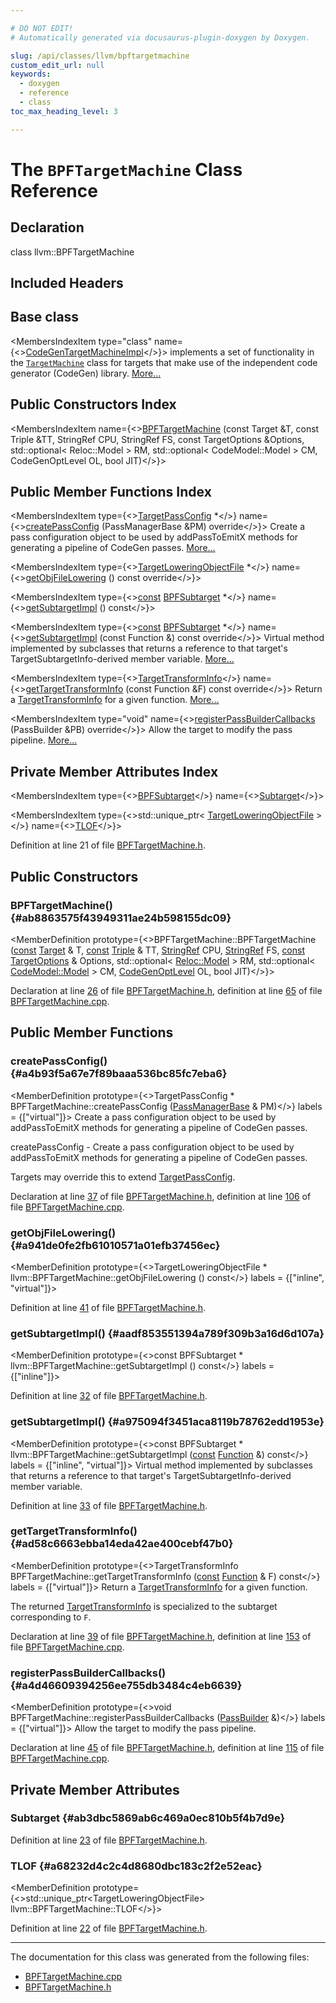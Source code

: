 ```yaml
---

# DO NOT EDIT!
# Automatically generated via docusaurus-plugin-doxygen by Doxygen.

slug: /api/classes/llvm/bpftargetmachine
custom_edit_url: null
keywords:
  - doxygen
  - reference
  - class
toc_max_heading_level: 3

---
```





# The `BPFTargetMachine` Class Reference

<DoxygenPage pluginConfig={pluginConfig}>



## Declaration

<CodeBlock>class llvm::BPFTargetMachine</CodeBlock>

## Included Headers

<IncludesList>
<IncludesListItem
  filePath="Target/BPF/BPFTargetMachine.h"
  permalink="/docs/api/files/lib/lib/target/lib/target/bpf/bpftargetmachine-h"
  isLocal="true" />
</IncludesList>

## Base class

<MembersIndex>

<MembersIndexItem
  type="class"
  name={<><a href="/docs/api/classes/llvm/codegentargetmachineimpl">CodeGenTargetMachineImpl</a></>}>
implements a set of functionality in the <code><a href="/docs/api/classes/llvm/targetmachine">TargetMachine</a></code> class for targets that make use of the independent code generator (CodeGen) library. <a href="/docs/api/classes/llvm/codegentargetmachineimpl/#details">More...</a>
</MembersIndexItem>

</MembersIndex>

## Public Constructors Index

<MembersIndex>

<MembersIndexItem
  name={<><a href="#ab8863575f43949311ae24b598155dc09">BPFTargetMachine</a> (const Target &amp;T, const Triple &amp;TT, StringRef CPU, StringRef FS, const TargetOptions &amp;Options, std::optional&lt; Reloc::Model &gt; RM, std::optional&lt; CodeModel::Model &gt; CM, CodeGenOptLevel OL, bool JIT)</>}>
</MembersIndexItem>

</MembersIndex>

## Public Member Functions Index

<MembersIndex>

<MembersIndexItem
  type={<><a href="/docs/api/classes/llvm/targetpassconfig">TargetPassConfig</a> &#42;</>}
  name={<><a href="#a4b93f5a67e7f89baaa536bc85fc7eba6">createPassConfig</a> (PassManagerBase &amp;PM) override</>}>
Create a pass configuration object to be used by addPassToEmitX methods for generating a pipeline of CodeGen passes. <a href="#a4b93f5a67e7f89baaa536bc85fc7eba6">More...</a>
</MembersIndexItem>

<MembersIndexItem
  type={<><a href="/docs/api/classes/llvm/targetloweringobjectfile">TargetLoweringObjectFile</a> &#42;</>}
  name={<><a href="#a941de0fe2fb61010571a01efb37456ec">getObjFileLowering</a> () const override</>}>
</MembersIndexItem>

<MembersIndexItem
  type={<><a href="/docs/api/files/lib/lib/target/lib/target/aarch64/aarch64promoteconstant-cpp/#a90f8350fecae261c25be85d38b451bff">const</a> <a href="/docs/api/classes/llvm/bpfsubtarget">BPFSubtarget</a> &#42;</>}
  name={<><a href="#aadf853551394a789f309b3a16d6d107a">getSubtargetImpl</a> () const</>}>
</MembersIndexItem>

<MembersIndexItem
  type={<><a href="/docs/api/files/lib/lib/target/lib/target/aarch64/aarch64promoteconstant-cpp/#a90f8350fecae261c25be85d38b451bff">const</a> <a href="/docs/api/classes/llvm/bpfsubtarget">BPFSubtarget</a> &#42;</>}
  name={<><a href="#a975094f3451aca8119b78762edd1953e">getSubtargetImpl</a> (const Function &amp;) const override</>}>
Virtual method implemented by subclasses that returns a reference to that target&#39;s TargetSubtargetInfo-derived member variable. <a href="#a975094f3451aca8119b78762edd1953e">More...</a>
</MembersIndexItem>

<MembersIndexItem
  type={<><a href="/docs/api/classes/llvm/targettransforminfo">TargetTransformInfo</a></>}
  name={<><a href="#ad58c6663ebba14eda42ae400cebf47b0">getTargetTransformInfo</a> (const Function &amp;F) const override</>}>
Return a <a href="/docs/api/classes/llvm/targettransforminfo">TargetTransformInfo</a> for a given function. <a href="#ad58c6663ebba14eda42ae400cebf47b0">More...</a>
</MembersIndexItem>

<MembersIndexItem
  type="void"
  name={<><a href="#a4d46609394256ee755db3484c4eb6639">registerPassBuilderCallbacks</a> (PassBuilder &amp;PB) override</>}>
Allow the target to modify the pass pipeline. <a href="#a4d46609394256ee755db3484c4eb6639">More...</a>
</MembersIndexItem>

</MembersIndex>

## Private Member Attributes Index

<MembersIndex>

<MembersIndexItem
  type={<><a href="/docs/api/classes/llvm/bpfsubtarget">BPFSubtarget</a></>}
  name={<><a href="#ab3dbc5869ab6c469a0ec810b5f4b7d9e">Subtarget</a></>}>
</MembersIndexItem>

<MembersIndexItem
  type={<>std::unique&#95;ptr&lt; <a href="/docs/api/classes/llvm/targetloweringobjectfile">TargetLoweringObjectFile</a> &gt;</>}
  name={<><a href="#a68232d4c2c4d8680dbc183c2f2e52eac">TLOF</a></>}>
</MembersIndexItem>

</MembersIndex>


Definition at line 21 of file <a href="/docs/api/files/lib/lib/target/lib/target/bpf/bpftargetmachine-h">BPFTargetMachine.h</a>.

<SectionDefinition>

## Public Constructors

### BPFTargetMachine() {#ab8863575f43949311ae24b598155dc09}

<MemberDefinition
  prototype={<>BPFTargetMachine::BPFTargetMachine (<a href="/docs/api/files/lib/lib/target/lib/target/aarch64/aarch64promoteconstant-cpp/#a90f8350fecae261c25be85d38b451bff">const</a> <a href="/docs/api/classes/llvm/target">Target</a> &amp; T, <a href="/docs/api/files/lib/lib/target/lib/target/aarch64/aarch64promoteconstant-cpp/#a90f8350fecae261c25be85d38b451bff">const</a> <a href="/docs/api/classes/llvm/triple">Triple</a> &amp; TT, <a href="/docs/api/classes/llvm/stringref">StringRef</a> CPU, <a href="/docs/api/classes/llvm/stringref">StringRef</a> FS, <a href="/docs/api/files/lib/lib/target/lib/target/aarch64/aarch64promoteconstant-cpp/#a90f8350fecae261c25be85d38b451bff">const</a> <a href="/docs/api/classes/llvm/targetoptions">TargetOptions</a> &amp; Options, std::optional&lt; <a href="/docs/api/namespaces/llvm/reloc/#af59f6dc86e80aaf56f1afd155eebf568">Reloc::Model</a> &gt; RM, std::optional&lt; <a href="/docs/api/namespaces/llvm/codemodel/#afc59396a9e5809fc92938e203d91a8df">CodeModel::Model</a> &gt; CM, <a href="/docs/api/namespaces/llvm/#a8ec1bf8d7b792ca9fac56f8514db18d2">CodeGenOptLevel</a> OL, bool JIT)</>}>

Declaration at line <a href="/docs/api/files/lib/lib/target/lib/target/bpf/bpftargetmachine-h/#l00026">26</a> of file <a href="/docs/api/files/lib/lib/target/lib/target/bpf/bpftargetmachine-h">BPFTargetMachine.h</a>, definition at line <a href="/docs/api/files/lib/lib/target/lib/target/bpf/bpftargetmachine-cpp/#l00065">65</a> of file <a href="/docs/api/files/lib/lib/target/lib/target/bpf/bpftargetmachine-cpp">BPFTargetMachine.cpp</a>.
</MemberDefinition>

</SectionDefinition>

<SectionDefinition>

## Public Member Functions

### createPassConfig() {#a4b93f5a67e7f89baaa536bc85fc7eba6}

<MemberDefinition
  prototype={<>TargetPassConfig &#42; BPFTargetMachine::createPassConfig (<a href="/docs/api/classes/llvm/legacy/passmanagerbase">PassManagerBase</a> &amp; PM)</>}
  labels = {["virtual"]}>
Create a pass configuration object to be used by addPassToEmitX methods for generating a pipeline of CodeGen passes.

createPassConfig - Create a pass configuration object to be used by addPassToEmitX methods for generating a pipeline of CodeGen passes.

Targets may override this to extend <a href="/docs/api/classes/llvm/targetpassconfig">TargetPassConfig</a>.

Declaration at line <a href="/docs/api/files/lib/lib/target/lib/target/bpf/bpftargetmachine-h/#l00037">37</a> of file <a href="/docs/api/files/lib/lib/target/lib/target/bpf/bpftargetmachine-h">BPFTargetMachine.h</a>, definition at line <a href="/docs/api/files/lib/lib/target/lib/target/bpf/bpftargetmachine-cpp/#l00106">106</a> of file <a href="/docs/api/files/lib/lib/target/lib/target/bpf/bpftargetmachine-cpp">BPFTargetMachine.cpp</a>.
</MemberDefinition>

### getObjFileLowering() {#a941de0fe2fb61010571a01efb37456ec}

<MemberDefinition
  prototype={<>TargetLoweringObjectFile &#42; llvm::BPFTargetMachine::getObjFileLowering () const</>}
  labels = {["inline", "virtual"]}>

Definition at line <a href="/docs/api/files/lib/lib/target/lib/target/bpf/bpftargetmachine-h/#l00041">41</a> of file <a href="/docs/api/files/lib/lib/target/lib/target/bpf/bpftargetmachine-h">BPFTargetMachine.h</a>.
</MemberDefinition>

### getSubtargetImpl() {#aadf853551394a789f309b3a16d6d107a}

<MemberDefinition
  prototype={<>const BPFSubtarget &#42; llvm::BPFTargetMachine::getSubtargetImpl () const</>}
  labels = {["inline"]}>

Definition at line <a href="/docs/api/files/lib/lib/target/lib/target/bpf/bpftargetmachine-h/#l00032">32</a> of file <a href="/docs/api/files/lib/lib/target/lib/target/bpf/bpftargetmachine-h">BPFTargetMachine.h</a>.
</MemberDefinition>

### getSubtargetImpl() {#a975094f3451aca8119b78762edd1953e}

<MemberDefinition
  prototype={<>const BPFSubtarget &#42; llvm::BPFTargetMachine::getSubtargetImpl (<a href="/docs/api/files/lib/lib/target/lib/target/aarch64/aarch64promoteconstant-cpp/#a90f8350fecae261c25be85d38b451bff">const</a> <a href="/docs/api/classes/llvm/function">Function</a> &amp;) const</>}
  labels = {["inline", "virtual"]}>
Virtual method implemented by subclasses that returns a reference to that target&#39;s TargetSubtargetInfo-derived member variable.

Definition at line <a href="/docs/api/files/lib/lib/target/lib/target/bpf/bpftargetmachine-h/#l00033">33</a> of file <a href="/docs/api/files/lib/lib/target/lib/target/bpf/bpftargetmachine-h">BPFTargetMachine.h</a>.
</MemberDefinition>

### getTargetTransformInfo() {#ad58c6663ebba14eda42ae400cebf47b0}

<MemberDefinition
  prototype={<>TargetTransformInfo BPFTargetMachine::getTargetTransformInfo (<a href="/docs/api/files/lib/lib/target/lib/target/aarch64/aarch64promoteconstant-cpp/#a90f8350fecae261c25be85d38b451bff">const</a> <a href="/docs/api/classes/llvm/function">Function</a> &amp; F) const</>}
  labels = {["virtual"]}>
Return a <a href="/docs/api/classes/llvm/targettransforminfo">TargetTransformInfo</a> for a given function.

The returned <a href="/docs/api/classes/llvm/targettransforminfo">TargetTransformInfo</a> is specialized to the subtarget corresponding to <code>F</code>.

Declaration at line <a href="/docs/api/files/lib/lib/target/lib/target/bpf/bpftargetmachine-h/#l00039">39</a> of file <a href="/docs/api/files/lib/lib/target/lib/target/bpf/bpftargetmachine-h">BPFTargetMachine.h</a>, definition at line <a href="/docs/api/files/lib/lib/target/lib/target/bpf/bpftargetmachine-cpp/#l00153">153</a> of file <a href="/docs/api/files/lib/lib/target/lib/target/bpf/bpftargetmachine-cpp">BPFTargetMachine.cpp</a>.
</MemberDefinition>

### registerPassBuilderCallbacks() {#a4d46609394256ee755db3484c4eb6639}

<MemberDefinition
  prototype={<>void BPFTargetMachine::registerPassBuilderCallbacks (<a href="/docs/api/classes/llvm/passbuilder">PassBuilder</a> &amp;)</>}
  labels = {["virtual"]}>
Allow the target to modify the pass pipeline.

Declaration at line <a href="/docs/api/files/lib/lib/target/lib/target/bpf/bpftargetmachine-h/#l00045">45</a> of file <a href="/docs/api/files/lib/lib/target/lib/target/bpf/bpftargetmachine-h">BPFTargetMachine.h</a>, definition at line <a href="/docs/api/files/lib/lib/target/lib/target/bpf/bpftargetmachine-cpp/#l00115">115</a> of file <a href="/docs/api/files/lib/lib/target/lib/target/bpf/bpftargetmachine-cpp">BPFTargetMachine.cpp</a>.
</MemberDefinition>

</SectionDefinition>

<SectionDefinition>

## Private Member Attributes

### Subtarget {#ab3dbc5869ab6c469a0ec810b5f4b7d9e}

<MemberDefinition
  prototype="BPFSubtarget llvm::BPFTargetMachine::Subtarget">

Definition at line <a href="/docs/api/files/lib/lib/target/lib/target/bpf/bpftargetmachine-h/#l00023">23</a> of file <a href="/docs/api/files/lib/lib/target/lib/target/bpf/bpftargetmachine-h">BPFTargetMachine.h</a>.
</MemberDefinition>

### TLOF {#a68232d4c2c4d8680dbc183c2f2e52eac}

<MemberDefinition
  prototype={<>std::unique&#95;ptr&lt;TargetLoweringObjectFile&gt; llvm::BPFTargetMachine::TLOF</>}>

Definition at line <a href="/docs/api/files/lib/lib/target/lib/target/bpf/bpftargetmachine-h/#l00022">22</a> of file <a href="/docs/api/files/lib/lib/target/lib/target/bpf/bpftargetmachine-h">BPFTargetMachine.h</a>.
</MemberDefinition>

</SectionDefinition>

<hr/>

The documentation for this class was generated from the following files:

<ul>
<li><a href="/docs/api/files/lib/lib/target/lib/target/bpf/bpftargetmachine-cpp">BPFTargetMachine.cpp</a></li>
<li><a href="/docs/api/files/lib/lib/target/lib/target/bpf/bpftargetmachine-h">BPFTargetMachine.h</a></li>
</ul>

</DoxygenPage>
